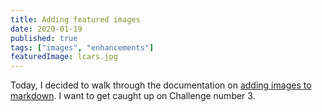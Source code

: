 ```yaml
---
title: Adding featured images
date: 2020-01-19
published: true
tags: ["images", "enhancements"]
featuredImage: lcars.jpg
---
```


Today, I decided to walk through the documentation on [adding images to markdown](https://www.gatsbyjs.org/docs/working-with-images-in-markdown/). I want to get caught up on Challenge number 3.